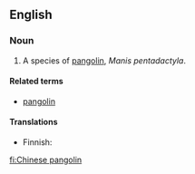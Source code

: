 {{wikipedia|pangolin}}
==English==

===Noun===
{{en-noun|sg=[[Chinese]] [[pangolin]]}}

# A species of [[pangolin]], ''Manis pentadactyla''.

====Related terms====
* [[pangolin]]

====Translations====
{{trans-top|species of pangolin}}
* Finnish: {{t-|fi|kiinanmuurahaiskäpy}}
{{trans-mid}}
{{trans-bottom}}

[[fi:Chinese pangolin]]